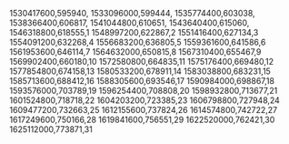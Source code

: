 1530417600,595940,
1533096000,599444,
1535774400,603038,
1538366400,606817,
1541044800,610651,
1543640400,615060,
1546318800,618555,1
1548997200,622867,2
1551416400,627134,3
1554091200,632268,4
1556683200,636805,5
1559361600,641586,6
1561953600,646114,7
1564632000,650815,8
1567310400,655467,9
1569902400,660180,10
1572580800,664835,11
1575176400,669480,12
1577854800,674158,13
1580533200,678911,14
1583038800,683231,15
1585713600,688412,16
1588305600,693546,17
1590984000,698867,18
1593576000,703789,19
1596254400,708808,20
1598932800,713677,21
1601524800,718718,22
1604203200,723385,23
1606798800,727948,24
1609477200,732663,25
1612155600,737824,26
1614574800,742722,27
1617249600,750166,28
1619841600,756551,29
1622520000,762421,30
1625112000,773871,31
